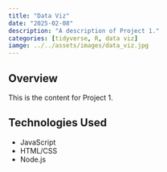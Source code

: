 ```yaml
---
title: "Data Viz"
date: "2025-02-08"
description: "A description of Project 1."
categories: [tidyverse, R, data viz]
iamge: ../../assets/images/data_viz.jpg
---
```


## Overview
This is the content for Project 1.

## Technologies Used
- JavaScript
- HTML/CSS
- Node.js
